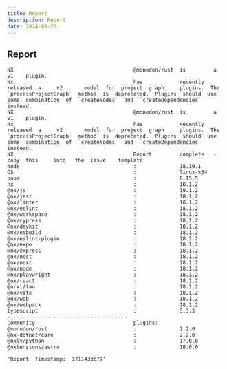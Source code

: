 ```yaml
---
title: Report
description: Report
date: 2024-03-26
---
```


## Report
```
NX                                       @monodon/rust  is         a         v1    plugin.                                                                                                                                                                                       
Nx                                       has            recently   released  a     v2       model  for  project  graph     plugins.  The  `processProjectGraph`  method  is  deprecated.  Plugins  should  use  some  combination  of  `createNodes`  and  `createDependencies`  instead.
NX                                       @monodon/rust  is         a         v1    plugin.                                                                                                                                                                                       
Nx                                       has            recently   released  a     v2       model  for  project  graph     plugins.  The  `processProjectGraph`  method  is  deprecated.  Plugins  should  use  some  combination  of  `createNodes`  and  `createDependencies`  instead.
NX                                       Report         complete   -         copy  this     into   the  issue    template                                                                                                                                                        
Node                                     :              18.19.1                                                                                                                                                                                                                  
OS                                       :              linux-x64                                                                                                                                                                                                                
pnpm                                     :              8.15.5                                                                                                                                                                                                                   
nx                                       :              18.1.2                                                                                                                                                                                                                   
@nx/js                                   :              18.1.2                                                                                                                                                                                                                   
@nx/jest                                 :              18.1.2                                                                                                                                                                                                                   
@nx/linter                               :              18.1.2                                                                                                                                                                                                                   
@nx/eslint                               :              18.1.2                                                                                                                                                                                                                   
@nx/workspace                            :              18.1.2                                                                                                                                                                                                                   
@nx/cypress                              :              18.1.2                                                                                                                                                                                                                   
@nx/devkit                               :              18.1.2                                                                                                                                                                                                                   
@nx/esbuild                              :              18.1.2                                                                                                                                                                                                                   
@nx/eslint-plugin                        :              18.1.2                                                                                                                                                                                                                   
@nx/expo                                 :              18.1.2                                                                                                                                                                                                                   
@nx/express                              :              18.1.2                                                                                                                                                                                                                   
@nx/nest                                 :              18.1.2                                                                                                                                                                                                                   
@nx/next                                 :              18.1.2                                                                                                                                                                                                                   
@nx/node                                 :              18.1.2                                                                                                                                                                                                                   
@nx/playwright                           :              18.1.2                                                                                                                                                                                                                   
@nx/react                                :              18.1.2                                                                                                                                                                                                                   
@nrwl/tao                                :              18.1.2                                                                                                                                                                                                                   
@nx/vite                                 :              18.1.2                                                                                                                                                                                                                   
@nx/web                                  :              18.1.2                                                                                                                                                                                                                   
@nx/webpack                              :              18.1.2                                                                                                                                                                                                                   
typescript                               :              5.3.3                                                                                                                                                                                                                    
---------------------------------------                                                                                                                                                                                                                                          
Community                                plugins:                                                                                                                                                                                                                                
@monodon/rust                            :              1.2.0                                                                                                                                                                                                                    
@nx-dotnet/core                          :              2.2.0                                                                                                                                                                                                                    
@nxlv/python                             :              17.0.0                                                                                                                                                                                                                   
@nxtensions/astro                        :              18.0.0                                                                                                                                                                                                                   
```

```
'Report  Timestamp:  1711433679'

```
